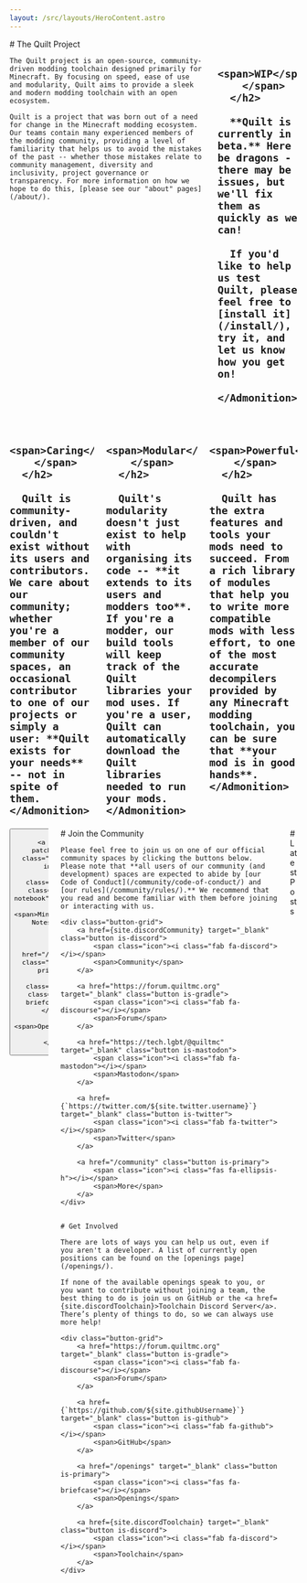 ```yaml
---
layout: /src/layouts/HeroContent.astro
---
```



<div class="columns is-centered mb-5">
  <div class="column is-6">
    # The Quilt Project

    The Quilt project is an open-source, community-driven modding toolchain designed primarily for Minecraft. By focusing on speed, ease of use and modularity, Quilt aims to provide a sleek and modern modding toolchain with an open ecosystem.

    Quilt is a project that was born out of a need for change in the Minecraft modding ecosystem. Our teams contain many experienced members of the modding community, providing a level of familiarity that helps us to avoid the mistakes of the past -- whether those mistakes relate to community management, diversity and inclusivity, project governance or transparency. For more information on how we hope to do this, [please see our "about" pages](/about/).

  </div>
  <div class="column is-4">
    <Admonition style='danger'>
      <h2 class="has-text-centered">
        <span class="icon-text">
          <span class="icon has-text-danger mr-3">
            <i class="fas fa-warning"></i>
          </span>

          <span>WIP</span>
        </span>
      </h2>

      **Quilt is currently in beta.** Here be dragons - there may be issues, but we'll fix them as quickly as we can!

      If you'd like to help us test Quilt, please feel free to [install it](/install/), try it, and let us know how you get on!

    </Admonition>

  </div>
</div>

<div class="columns mb-5 mt-2">
  <div class="column">
    <Admonition style="primary is-fullheight">
      <h2 class="has-text-centered">
        <span class="icon-text">
          <span class="icon has-text-primary mr-3">
            <i class="fas fa-heart"></i>
          </span>

          <span>Caring</span>
        </span>
      </h2>

      Quilt is community-driven, and couldn't exist without its users and contributors. We care about our community; whether you're a member of our community spaces, an occasional contributor to one of our projects or simply a user: **Quilt exists for your needs** -- not in spite of them.
    </Admonition>

  </div>
  <div class="column">
    <Admonition style="link has-text-left is-fullheight">
      <h2 class="has-text-centered">
        <span class="icon-text">
          <span class="icon has-text-link mr-3">
            <i class="fas fa-cubes"></i>
          </span>

          <span>Modular</span>
        </span>
      </h2>

      Quilt's modularity doesn't just exist to help with organising its code -- **it extends to its users and modders too**.  If you're a modder, our build tools will keep track of the Quilt libraries your mod uses. If you're a user, Quilt can automatically download the Quilt libraries needed to run your mods.
    </Admonition>

  </div>
  <div class="column">
    <Admonition style="success has-text-left is-fullheight">
      <h2 class="has-text-centered">
        <span class="icon-text">
          <span class="icon has-text-success mr-3">
            <i class="fas fa-wrench"></i>
          </span>

          <span>Powerful</span>
        </span>
      </h2>

      Quilt has the extra features and tools your mods need to succeed. From a rich library of modules that help you to write more compatible mods with less effort, to one of the most accurate decompilers provided by any Minecraft modding toolchain, you can be sure that **your mod is in good hands**.
    </Admonition>

  </div>
</div>

<div class="columns is-centered">
  <div class="column is-10">
    <div class="button-grid">
        <Button
          href="https://maven.quiltmc.org"
          target="_blank"
          type="gradle"
          icon="feather-pointed"
          textKey="maven-repo"
        />

        <a href="/mc-patchnotes/" class="button is-info">
            <span class="icon"><i class="fas fa-notebook"></i></span>
            <span>Minecraft Patch Notes</span>
        </a>

        <a href="/openings/" class="button is-primary">
            <span class="icon"><i class="fas fa-briefcase"></i></span>
            <span>Openings</span>
        </a>
    </div>

  </div>
</div>

<div class="columns is-centered">
  <div class="column is-5">
    # Join the Community

    Please feel free to join us on one of our official community spaces by clicking the buttons below. Please note that **all users of our community (and development) spaces are expected to abide by [our Code of Conduct](/community/code-of-conduct/) and [our rules](/community/rules/).** We recommend that you read and become familiar with them before joining or interacting with us.

    <div class="button-grid">
        <a href={site.discordCommunity} target="_blank" class="button is-discord">
            <span class="icon"><i class="fab fa-discord"></i></span>
            <span>Community</span>
        </a>

        <a href="https://forum.quiltmc.org" target="_blank" class="button is-gradle">
            <span class="icon"><i class="fab fa-discourse"></i></span>
            <span>Forum</span>
        </a>

        <a href="https://tech.lgbt/@quiltmc" target="_blank" class="button is-mastodon">
            <span class="icon"><i class="fab fa-mastodon"></i></span>
            <span>Mastodon</span>
        </a>

        <a href={`https://twitter.com/${site.twitter.username}`} target="_blank" class="button is-twitter">
            <span class="icon"><i class="fab fa-twitter"></i></span>
            <span>Twitter</span>
        </a>

        <a href="/community" class="button is-primary">
            <span class="icon"><i class="fas fa-ellipsis-h"></i></span>
            <span>More</span>
        </a>
    </div>


    # Get Involved

    There are lots of ways you can help us out, even if you aren't a developer. A list of currently open positions can be found on the [openings page](/openings/).

    If none of the available openings speak to you, or you want to contribute without joining a team, the best thing to do is join us on GitHub or the <a href={site.discordToolchain}>Toolchain Discord Server</a>. There’s plenty of things to do, so we can always use more help!

    <div class="button-grid">
        <a href="https://forum.quiltmc.org" target="_blank" class="button is-gradle">
            <span class="icon"><i class="fab fa-discourse"></i></span>
            <span>Forum</span>
        </a>

        <a href={`https://github.com/${site.githubUsername}`} target="_blank" class="button is-github">
            <span class="icon"><i class="fab fa-github"></i></span>
            <span>GitHub</span>
        </a>

        <a href="/openings" target="_blank" class="button is-primary">
            <span class="icon"><i class="fas fa-briefcase"></i></span>
            <span>Openings</span>
        </a>

        <a href={site.discordToolchain} target="_blank" class="button is-discord">
            <span class="icon"><i class="fab fa-discord"></i></span>
            <span>Toolchain</span>
        </a>
    </div>

  </div>
  <div class="column is-5">
    # Latest Posts
    <LatestPosts />
  </div>
</div>
